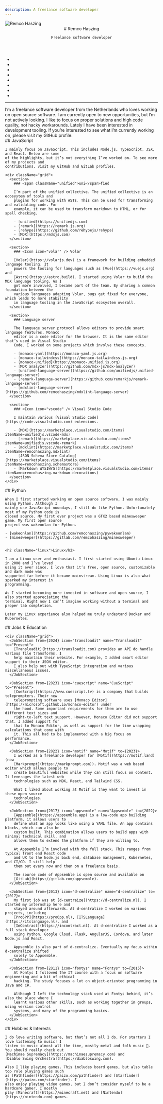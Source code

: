 ```yaml
---
description: A freelance software developer
---
```



<nav className="intro-nav">
  <img alt="Remco Haszing" height={144} srcSet={`${gravatar(144)},${gravatar(288)} 2x,${gravatar(576)} 4x`} width={144} />

  <header>
    # Remco Haszing

    Freelance software developer
  </header>

  - <ProfileLink icon="github" name="GitHub" url="https://github.com/remcohaszing" />
  - <ProfileLink icon="gitlab" name="GitLab" url="https://gitlab.com/remcohaszing" />
  - <ProfileLink icon="bluesky" name="Bluesky" url="https://bsky.app/profile/remcohaszing.nl" />
  - <ProfileLink icon="mastodon" name="Mastodon" url="https://mastodon.social/@remcohaszing" />
  - <ProfileLink icon="github-sponsors" name="Sponsor" title="Remco’s GitHub Sponsors profile" url="https://github.com/sponsors/remcohaszing" />
  - <ProfileLink icon="stackoverflow" name="StackOverflow" url="https://stackoverflow.com/u/1154610" />
  - <ProfileLink icon="npm" name="npm" url="https://npmjs.com/~remcohaszing" />
  - <ProfileLink icon="gmail" name="remcohaszing@gmail.com" title="Remco’s email address" url="mailto:remcohaszing@gmail.com" />

</nav>

---

<main>
  I’m a freelance software developer from the Netherlands who loves working on open source software.
  I am currently open to new opportunities, but I’m not actively looking. I like to focus on proper
  solutions and high code quality, not hacky workarounds. Lately I have been interested in
  development tooling. If you’re interested to see what I’m currently working on, please visit my
  GitHub profile.

  <section>
    ## <Icon icon="javascript" /> JavaScript

    I mainly focus on JavaScript. This includes Node.js, TypeScript, JSX, and React. Below are some
    of the highlights, but it’s not everything I’ve worked on. To see more of my projects and
    contributions, visit my GitHub and GitLab profiles.

    <div className="grid">
      <section>
        ### <span className="unified">uni</span>fied

        I’m part of the unified collective. The unified collective is an ecosystem of tools and
        plugins for working with ASTs. This can be used for transforming and validating code. For
        example, it can be used to transform markdown to HTML, or for spell checking.

        - [unified](https://unifiedjs.com)
        - [remark](https://remark.js.org)
        - [rehype](https://github.com/rehypejs/rehype)
        - [MDX](https://mdxjs.com)
      </section>

      <section>
        ### <Icon icon="volar" /> Volar

        [Volar](https://volarjs.dev) is a framework for building embedded language tooling. It
        powers the tooling for languages such as [Vue](https://vuejs.org) and
        [Astro](https://astro.build). I started using Volar to build the MDX language tooling. As I
        got more involved, I became part of the team. By sharing a common foundation between the
        various languages adapting Volar, bugs get fixed for everyone, which leads to more stability
        in language tooling in the JavaScript ecosystem overall.
      </section>

      <section>
        ### Language server

        The language server protocol allows editors to provide smart language features. Monaco
        editor is a code editor for the browser. It is the same editor that’s used in Visual Studio
        Code. I worked on some projects which involve these concepts.

        - [monaco-yaml](https://monaco-yaml.js.org)
        - [monaco-tailwindcss](https://monaco-tailwindcss.js.org)
        - [monaco-unified](https://monaco-unified.js.org)
        - [MDX analyzer](https://github.com/mdx-js/mdx-analyzer)
        - [unified-language-server](https://github.com/unifiedjs/unified-language-server)
        - [remark-language-server](https://github.com/remarkjs/remark-language-server)
        - [mdxlint-language-server](https://github.com/remcohaszing/mdxlint-language-server)
      </section>

      <section>
        ### <Icon icon="vscode" /> Visual Studio Code

        I maintain various [Visual Studio Code](https://code.visualstudio.com) extensions.

        - [MDX](https://marketplace.visualstudio.com/items?itemName=unifiedjs.vscode-mdx)
        - [remark](https://marketplace.visualstudio.com/items?itemName=unifiedjs.vscode-remark)
        - [mdxlint](https://marketplace.visualstudio.com/items?itemName=remcohaszing.mdxlint)
        - [JSON Schema Store Catalog](https://marketplace.visualstudio.com/items?itemName=remcohaszing.schemastore)
        - [Markdown WYSIWYG](https://marketplace.visualstudio.com/items?itemName=remcohaszing.markdown-decorations)
      </section>
    </div>
  </section>

  <section>
    ## <Icon icon="python" /> Python

    When I first started working on open source software, I was mainly using Python. Although I
    mainly use JavaScript nowadays, I still do like Python. Unfortunately most of my Python code is
    closed source. My first ever project was a GTK2 based minesweeper game. My first open source
    project was wakeonlan for Python.

    - [wakeonlan](https://github.com/remcohaszing/pywakeonlan)
    - [minesweeper](https://gitlab.com/remcohaszing/minesweeper)
  </section>

  <section>
    <img alt="" className="float" height={200} src={assetLink('tux.svg')} width={150} />

    <h2 className="linux">Linux</h2>

    I am a Linux user and enthusiast. I first started using Ubuntu Linux in 2008 and I’ve loved
    using it ever since. I love that it’s free, open source, customizable and dark mode was
    supported far before it became mainstream. Using Linux is also what sparked my interest in
    programming.

    As I started becoming more invested in software and open source, I also started appreciating the
    terminal. Right now I can’t imagine working without a terminal and proper tab completion.

    Later my Linux experience also helped me truly undestand Docker and Kubernetes.
  </section>

  <section>
    ## Jobs & Education

    <div className="grid">
      <JobSection from={2024} icon="transloadit" name="Transloadit" to="Present">
        [Transloadit](https://transloadit.com) provides an API do handle various file transforms. I
        help maintain their website. For example, I added smart editor support to their JSON editor.
        I also help out with TypeScript integration and various miscellaneous issues.
      </JobSection>

      <JobSection from={2023} icon="cuescript" name="CueScript" to="Present">
        [CueScript](https://www.cuescript.tv) is a company that builds teleprompters. Their new
        teleprompting software uses [Monaco Editor](https://microsoft.github.io/monaco-editor) under
        the hood. Some important requirements for them are to use different text sizes and
        right-to-left text support. However, Monaco Editor did not support that. I added support for
        that to Monaco Editor, as well as support for the line wrapping calculations that come with
        it. This all had to be implemented with a big focus on performance.
      </JobSection>

      <JobSection from={2022} icon="motif" name="Motif" to={2023}>
        I worked as a freelance developer for [Motif](https://motif.land) (now
        [Markprompt](https://markprompt.com)). Motif was a web based editor which allows people to
        create beautiful websites while they can still focus on content. It leverages the latest web
        technologies such as MDX, React, and Tailwind CSS.

        What I liked about working at Motif is they want to invest in these open source
        technologies.
      </JobSection>

      <JobSection from={2017} icon="appsemble" name="Appsemble" to={2022}>
        [Appsemble](https://appsemble.app) is a low-code app building platform. it allows users to
        define what an app looks like using a YAML file. An app contains blocks, which can also be
        custom built. This combination allows users to build apps with minimal technical skill, and
        allows them to extend the platform if they are willing to.

        At Appsemble I’m involved with the full stack. This ranges from typical front end React code
        and UX to the Node.js back end, database management, Kubernetes, and CI/CD. I still help
        them out every now and then on a freelance basis.

        The source code of Appsemble is open source and available on
        [GitLab](https://gitlab.com/appsemble).
      </JobSection>

      <JobSection from={2013} icon="d-centralize" name="d-centralize" to={2017}>
        My first job was at [d-centraize](https://d-centralize.nl). I started my internship here and
        stayed around afterwards. At d-centralize I worked on various projects, including
        [Pro6PP](https://pro6pp.nl), [ITSLanguage](https://itslanguage.nl), and
        [InContract](https://incontract.nl). At d-centralize I worked as a full stack developer
        using Python, Google Cloud, Flask, AngularJS, Cordova, and later Node.js and React.

        Appsemble is also part of d-centralize. Eventually my focus within d-centralize shifted
        solely to Appsemble.
      </JobSection>

      <JobSection from={2011} icon="fontys" name="Fontys" to={2015}>
        At Fontys I followed the IT course with a focus on software engineering and a bit of ethical
        hacking. The study focuses a lot on object-oriented programming in Java and C#.

        Although I left the technology stack used at Fontys behind, it’s also the place where I
        learnt various other skills, such as working together in groups, using version control
        systems, and many of the programming basics.
      </JobSection>
    </div>
  </section>

  <section>
    ## Hobbies & Interests

    I do love writing software, but that’s not all I do. For starters I love listening to music! I
    listen to music almost all the time, mostly metal and folk music 🤘. You should really check out
    [Machinae Supremacy](https://machinaesupremacy.com) and
    [Diablo Swing Orchestra](https://diabloswing.com).

    Also I like playing games. This includes board games, but also table top role playing games such
    as [Pathfinder](https://paizo.com/pathfinder) and [Starfinder](https://paizo.com/starfinder). I
    also enjoy playing video games, but I don’t consider myself to be a hardcore gamer. I mostly
    play [Minecraft](https://minecraft.net) and [Nintendo](https://nintendo.com) games.
  </section>
</main>
